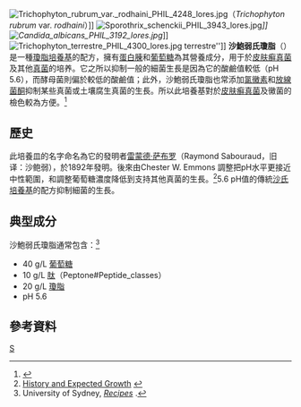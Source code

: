 [[Image:Trichophyton_rubrum_var._rodhaini_PHIL_4248_lores.jpg|thumb]]（''Trichophyton rubrum'' var. ''rodhaini''）]]
[[Image:Sporothrix_schenckii_PHIL_3943_lores.jpg|thumb]]'']]
[[Image:Candida_albicans_PHIL_3192_lores.jpg|thumb]]'']]
[[Image:Trichophyton_terrestre_PHIL_4300_lores.jpg|thumb]] terrestre'']]
'''沙鮑弱氏瓊脂'''（{{lang-en|Sabouraud's agar}}）是一種[[瓊脂|瓊脂]][[培養基|培養基]]的配方，擁有[[蛋白腖|蛋白腖]]和[[葡萄糖|葡萄糖]]為其營養成分，用于於[[皮肤癣真菌|皮肤癣真菌]]及其他[[真菌|真菌]]的培养。它之所以抑制一般的細菌生長是因為它的酸鹼值較低（pH 5.6），而酵母菌則偏於較低的酸鹼值；此外，沙鮑弱氏瓊脂也常添加[[氯黴素|氯黴素]]和[[放線菌酮|放線菌酮]]抑制某些真菌或土壤腐生真菌的生長。所以此培養基對於[[皮肤癣真菌|皮肤癣真菌]]及黴菌的檢色較為方便。<ref>{{cite web |url=http://microbiology.scu.edu.tw/micro/microbe-exp/exp_website/Exp_61.htm |title=存档副本 |accessdate=2009-12-07 |deadurl=yes |archiveurl=https://web.archive.org/web/20090621061628/http://microbiology.scu.edu.tw/micro/microbe-exp/exp_website/Exp_61.htm |archivedate=2009-06-21 }}</ref>

==歷史==

此培養皿的名字命名為它的發明者[[雷蒙德·萨布罗|雷蒙德·萨布罗]]（Raymond Sabouraud，旧译：沙鲍弱），於1892年發明。後來由Chester W. Emmons 調整把pH水平更接近中性範圍，和調整葡萄糖濃度降低到支持其他真菌的生長。<ref>[http://www.pmlmicro.com/assets/TDS/670.pdf History and Expected Growth] {{webarchive|url=https://web.archive.org/web/20120219093802/http://www.pmlmicro.com/assets/TDS/670.pdf |date=2012-02-19 }}</ref>5.6 pH值的傳統[[沙氏培養基|沙氏培養基]]的配方抑制細菌的生長。

==典型成分==

沙鮑弱氏瓊脂通常包含：<ref>University of Sydney, [http://bugs.bio.usyd.edu.au/learning/resources/Mycology/Growth_Dev/recipes.shtml#sabouraud ''Recipes''] {{Wayback|url=http://bugs.bio.usyd.edu.au/learning/resources/Mycology/Growth_Dev/recipes.shtml#sabouraud |date=20140607234913 }}.</ref>
* 40 g/L [[葡萄糖|葡萄糖]]
* 10 g/L [[肽|肽]]（Peptone#Peptide_classes）
* 20 g/L [[瓊脂|瓊脂]]
* pH 5.6

==參考資料==
{{reflist}}

{{biochem-stub}}

[[Category:微生物培养基|S]]